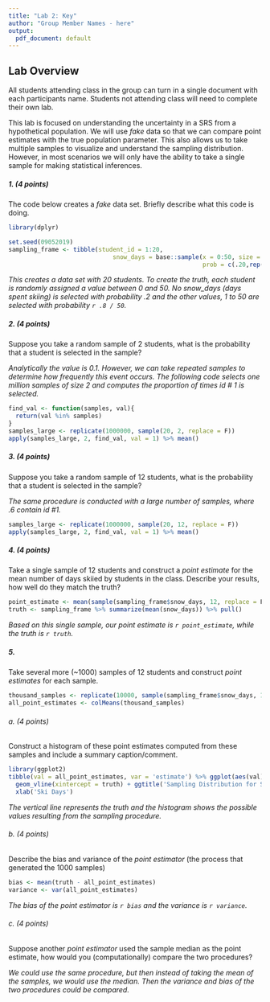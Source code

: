 ```yaml
---
title: "Lab 2: Key"
author: "Group Member Names - here"
output:
  pdf_document: default
---
```


## Lab Overview
All students attending class in the group can turn in a single document with each participants name. Students not attending class will need to complete their own lab.

This lab is focused on understanding the uncertainty in a SRS from a hypothetical population. We will use *fake* data so that we can compare point estimates with the true population parameter. This also allows us to take multiple samples to visualize and understand the sampling distribution. However, in most scenarios we will only have the ability to take a single sample for making statistical inferences.

##### 1. (4 points)
The code below creates a *fake* data set. Briefly describe what this code is doing.
```r
library(dplyr)

```

```r
set.seed(09052019)
sampling_frame <- tibble(student_id = 1:20,
                             snow_days = base::sample(x = 0:50, size = 20, 
                                                      prob = c(.20,rep(.80/50, 50)), replace = T))
```

*This creates a data set with 20 students. To create the _truth_, each student is randomly assigned a value between 0 and 50. No snow_days (days spent skiing) is selected with probability .2 and the other values, 1 to 50 are selected with probability `r .8 / 50`.*

##### 2. (4 points) 
Suppose you take a random sample of 2 students, what is the probability that a student is selected in the sample?

*Analytically the value is 0.1. However, we can take repeated samples to determine how frequently this event occurs. The following code selects one million samples of size 2 and computes the proportion of times id # 1 is selected.*

```r
find_val <- function(samples, val){
  return(val %in% samples)
}
samples_large <- replicate(1000000, sample(20, 2, replace = F))
apply(samples_large, 2, find_val, val = 1) %>% mean()
```


##### 3. (4 points) 
Suppose you take a random sample of 12 students, what is the probability that a student is selected in the sample?

*The same procedure is conducted with a large number of samples, where .6 contain id #1.*

```r
samples_large <- replicate(1000000, sample(20, 12, replace = F))
apply(samples_large, 2, find_val, val = 1) %>% mean()
```


##### 4. (4 points)
Take a single sample of 12 students and construct a *point estimate* for the mean number of days skiied by students in the class. Describe your results, how well do they match the truth?

```r
point_estimate <- mean(sample(sampling_frame$snow_days, 12, replace = F))
truth <- sampling_frame %>% summarize(mean(snow_days)) %>% pull()
```

*Based on this single sample, our point estimate is `r point_estimate`, while the truth is `r truth`.*

##### 5. 
Take several more (~1000) samples of 12 students and construct *point estimates* for each sample.

```r
thousand_samples <- replicate(10000, sample(sampling_frame$snow_days, 12, replace = F)) 
all_point_estimates <- colMeans(thousand_samples)
```


###### a. (4 points)
Construct a histogram of these point estimates computed from these samples and include a summary caption/comment.

```r
library(ggplot2)
tibble(val = all_point_estimates, var = 'estimate') %>% ggplot(aes(val)) + geom_histogram() + 
  geom_vline(xintercept = truth) + ggtitle('Sampling Distribution for Ski Days') + ylab('') + 
  xlab('Ski Days')
```

*The vertical line represents the truth and the histogram shows the possible values resulting from the sampling procedure.*

###### b. (4 points)
Describe the bias and variance of the *point estimator* (the process that generated the 1000 samples)

```r
bias <- mean(truth - all_point_estimates)
variance <- var(all_point_estimates)
```

*The bias of the point estimator is `r bias` and the variance is `r variance`.*

###### c. (4 points)
Suppose another *point estimator* used the sample median as the point estimate, how would you (computationally) compare the two procedures?

*We could use the same procedure, but then instead of taking the mean of the samples, we would use the median. Then the variance and bias of the two procedures could be compared.*

